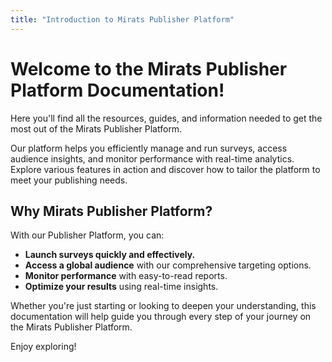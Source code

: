 ```yaml
---
title: "Introduction to Mirats Publisher Platform"
---
```


# Welcome to the Mirats Publisher Platform Documentation!

Here you'll find all the resources, guides, and information needed to get the most out of the Mirats Publisher Platform.

Our platform helps you efficiently manage and run surveys, access audience insights, and monitor performance with real-time analytics. Explore various features in action and discover how to tailor the platform to meet your publishing needs.

## Why Mirats Publisher Platform?

With our Publisher Platform, you can:

- **Launch surveys quickly and effectively.**
- **Access a global audience** with our comprehensive targeting options.
- **Monitor performance** with easy-to-read reports.
- **Optimize your results** using real-time insights.

Whether you're just starting or looking to deepen your understanding, this documentation will help guide you through every step of your journey on the Mirats Publisher Platform.

Enjoy exploring!
